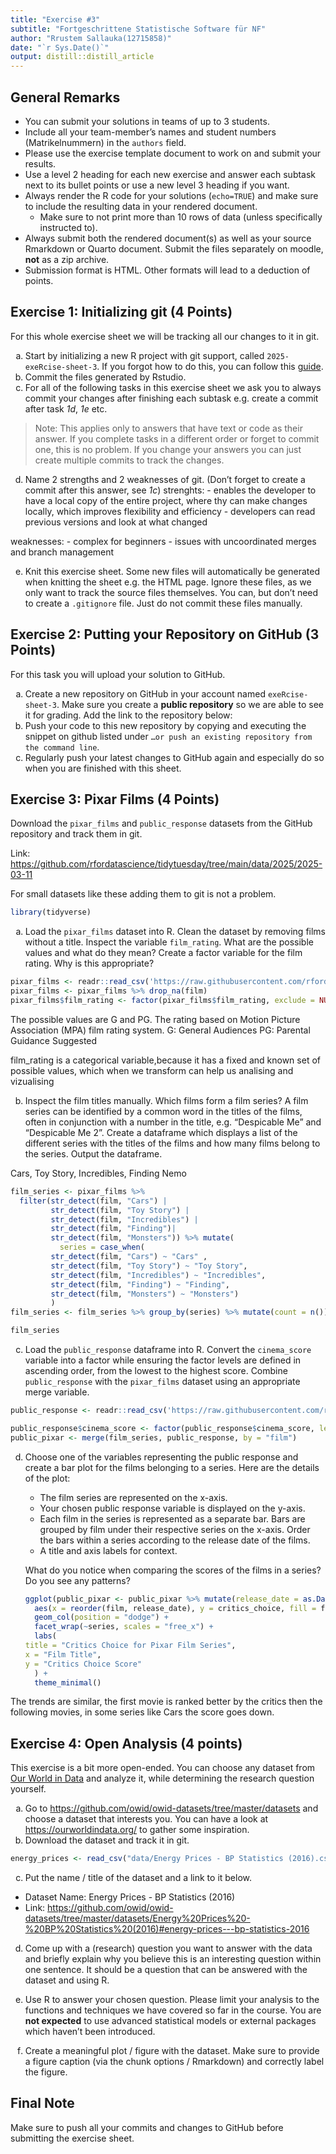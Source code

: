 ```yaml
---
title: "Exercise #3"
subtitle: "Fortgeschrittene Statistische Software für NF"
author: "Rrustem Sallauka(12715858)"
date: "`r Sys.Date()`"
output: distill::distill_article
---
```


## General Remarks

-   You can submit your solutions in teams of up to 3 students.
-   Include all your team-member's names and student numbers
    (Matrikelnummern) in the `authors` field.
-   Please use the exercise template document to work on and submit your
    results.
-   Use a level 2 heading for each new exercise and answer each subtask
    next to its bullet points or use a new level 3 heading if you want.
-   Always render the R code for your solutions (`echo=TRUE`) and make
    sure to include the resulting data in your rendered document.
    -   Make sure to not print more than 10 rows of data (unless
        specifically instructed to).
-   Always submit both the rendered document(s) as well as your source
    Rmarkdown or Quarto document. Submit the files separately on moodle,
    **not** as a zip archive.
-   Submission format is HTML. Other formats will lead to a deduction of
    points.

## Exercise 1: Initializing git (4 Points)

For this whole exercise sheet we will be tracking all our changes to it
in git.

a)  Start by initializing a new R project with git support, called
    `2025-exeRcise-sheet-3`. If you forgot how to do this, you can
    follow this
    [guide](https://malikaihle.github.io/Introduction-RStudio-Git-GitHub/rstudio_project.html).
b)  Commit the files generated by Rstudio.
c)  For all of the following tasks in this exercise sheet we ask you to
    always commit your changes after finishing each subtask e.g. create
    a commit after task *1d*, *1e* etc.

> Note: This applies only to answers that have text or code as their
> answer. If you complete tasks in a different order or forget to commit
> one, this is no problem. If you change your answers you can just
> create multiple commits to track the changes.

d)  Name 2 strengths and 2 weaknesses of git. (Don't forget to create a
    commit after this answer, see *1c*)
strenghts: - enables the developer to have a local copy of the entire project, where thy can make changes locally, which improves flexibility and efficiency
           - developers can read previous versions and look at what changed 
           
weaknesses: - complex for beginners 
            - issues with uncoordinated merges and branch management
    
e)  Knit this exercise sheet. Some new files will automatically be
    generated when knitting the sheet e.g. the HTML page. Ignore these
    files, as we only want to track the source files themselves. You
    can, but don't need to create a `.gitignore` file. Just do not
    commit these files manually.

## Exercise 2: Putting your Repository on GitHub (3 Points)

For this task you will upload your solution to GitHub.

a)  Create a new repository on GitHub in your account named
    `exeRcise-sheet-3`. Make sure you create a **public repository** so
    we are able to see it for grading. Add the link to the repository
    below:
b)  Push your code to this new repository by copying and executing the
    snippet on github listed under
    `…or push an existing repository from the command line`.
c)  Regularly push your latest changes to GitHub again and especially do
    so when you are finished with this sheet.

## Exercise 3: Pixar Films (4 Points)

Download the `pixar_films` and `public_response` datasets from the
GitHub repository and track them in git.

Link:
<https://github.com/rfordatascience/tidytuesday/tree/main/data/2025/2025-03-11>

For small datasets like these adding them to git is not a problem.
```r
library(tidyverse)
```

a)  Load the `pixar_films` dataset into R. Clean the dataset by removing
    films without a title. Inspect the variable `film_rating`. What are
    the possible values and what do they mean? Create a factor variable
    for the film rating. Why is this appropriate?
```r
pixar_films <- readr::read_csv('https://raw.githubusercontent.com/rfordatascience/tidytuesday/main/data/2025/2025-03-11/pixar_films.csv')
pixar_films <- pixar_films %>% drop_na(film)
pixar_films$film_rating <- factor(pixar_films$film_rating, exclude = NULL)
```

The possible values are G and PG. The rating based on Motion Picture Association (MPA) film rating system. 
G: General Audiences
PG: Parental Guidance Suggested

film_rating is a categorical variable,because it has a fixed and known set of possible values, which when we transform can help us analising and vizualising
<!-- -->

b)  Inspect the film titles manually. Which films form a film series? A
    film series can be identified by a common word in the titles of the
    films, often in conjunction with a number in the title,
    e.g. "Despicable Me" and "Despicable Me 2". Create a dataframe which
    displays a list of the different series with the titles of the films
    and how many films belong to the series. Output the dataframe.

Cars, Toy Story, Incredibles, Finding Nemo 
```r
film_series <- pixar_films %>%
  filter(str_detect(film, "Cars") | 
         str_detect(film, "Toy Story") | 
         str_detect(film, "Incredibles") | 
         str_detect(film, "Finding")| 
         str_detect(film, "Monsters")) %>% mutate(
           series = case_when(
         str_detect(film, "Cars") ~ "Cars" , 
         str_detect(film, "Toy Story") ~ "Toy Story", 
         str_detect(film, "Incredibles") ~ "Incredibles", 
         str_detect(film, "Finding") ~ "Finding", 
         str_detect(film, "Monsters") ~ "Monsters")
         )
film_series <- film_series %>% group_by(series) %>% mutate(count = n()) 

film_series
```


c)  Load the `public_response` dataframe into R. Convert the
    `cinema_score` variable into a factor while ensuring the factor
    levels are defined in ascending order, from the lowest to the
    highest score. Combine `public_response` with the `pixar_films`
    dataset using an appropriate merge variable.
```r
public_response <- readr::read_csv('https://raw.githubusercontent.com/rfordatascience/tidytuesday/main/data/2025/2025-03-11/public_response.csv')

public_response$cinema_score <- factor(public_response$cinema_score, levels = c("A-","A","A+"), exclude = NULL, ordered = TRUE)
public_pixar <- merge(film_series, public_response, by = "film")
```


d)  Choose one of the variables representing the public response and
    create a bar plot for the films belonging to a series. Here are the
    details of the plot:

    -   The film series are represented on the x-axis.
    -   Your chosen public response variable is displayed on the y-axis.
    -   Each film in the series is represented as a separate bar. Bars
        are grouped by film under their respective series on the x-axis.
        Order the bars within a series according to the release date of
        the films.
    -   A title and axis labels for context.

    What do you notice when comparing the scores of the films in a
    series? Do you see any patterns?
```r
ggplot(public_pixar <- public_pixar %>% mutate(release_date = as.Date(release_date)),
  aes(x = reorder(film, release_date), y = critics_choice, fill = film)) +
  geom_col(position = "dodge") +
  facet_wrap(~series, scales = "free_x") +
  labs(
    title = "Critics Choice for Pixar Film Series",
    x = "Film Title",
    y = "Critics Choice Score"
  ) +
  theme_minimal()
```

The trends are similar, the first movie is ranked better by the critics then the following movies, in some series like Cars the score goes down. 

## Exercise 4: Open Analysis (4 points)

This exercise is a bit more open-ended. You can choose any dataset from
[Our World in Data](https://ourworldindata.org/) and analyze it, while
determining the research question yourself.

a)  Go to <https://github.com/owid/owid-datasets/tree/master/datasets>
    and choose a dataset that interests you. You can have a look at
    <https://ourworldindata.org/> to gather some inspiration.
b)  Download the dataset and track it in git.
```r
energy_prices <- read_csv("data/Energy Prices - BP Statistics (2016).csv")
```

c)  Put the name / title of the dataset and a link to it below.

-   Dataset Name: Energy Prices - BP Statistics (2016)
-   Link: <https://github.com/owid/owid-datasets/tree/master/datasets/Energy%20Prices%20-%20BP%20Statistics%20(2016)#energy-prices---bp-statistics-2016>

d)  Come up with a (research) question you want to answer with the data
    and briefly explain why you believe this is an interesting question
    within one sentence. It should be a question that can be answered
    with the dataset and using R.
    
    
e)  Use R to answer your chosen question. Please limit your analysis to
    the functions and techniques we have covered so far in the course.
    You are **not expected** to use advanced statistical models or
    external packages which haven't been introduced.
    
    
f)  Create a meaningful plot / figure with the dataset. Make sure to
    provide a figure caption (via the chunk options / Rmarkdown) and
    correctly label the figure.

## Final Note

Make sure to push all your commits and changes to GitHub before
submitting the exercise sheet.
